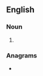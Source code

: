 {{also|nances}}
==English==

===Noun===
{{head|en|noun form}}

# {{plural of|Nance|lang=en}}

===Anagrams===
* {{anagrams|en|a=acenns|Cannes}}